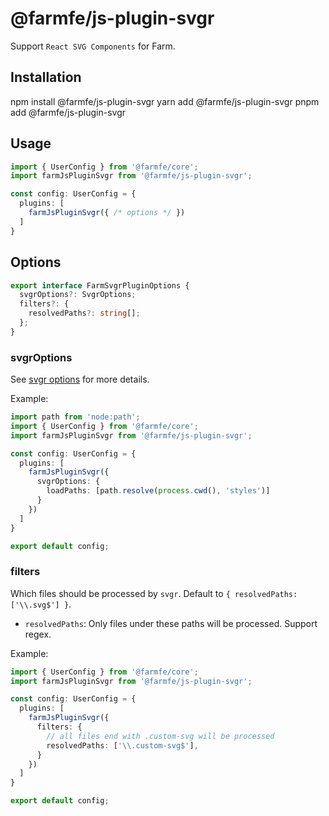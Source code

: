 
# @farmfe/js-plugin-svgr
Support `React SVG Components` for Farm.

## Installation

<Tabs>
  <TabItem value="npm" label="npm">
    <CodeBlock>npm install @farmfe/js-plugin-svgr</CodeBlock>
  </TabItem>
  <TabItem value="yarn" label="yarn">
    <CodeBlock>yarn add @farmfe/js-plugin-svgr</CodeBlock>
  </TabItem>
  <TabItem value="pnpm" label="pnpm">
    <CodeBlock>pnpm add @farmfe/js-plugin-svgr</CodeBlock>
  </TabItem>
</Tabs>

## Usage
```ts {2,6}
import { UserConfig } from '@farmfe/core';
import farmJsPluginSvgr from '@farmfe/js-plugin-svgr';

const config: UserConfig = {
  plugins: [
    farmJsPluginSvgr({ /* options */ })
  ]
}
```

## Options
```ts
export interface FarmSvgrPluginOptions {
  svgrOptions?: SvgrOptions;
  filters?: {
    resolvedPaths?: string[];
  };
}
```

### svgrOptions
See [svgr options](https://react-svgr.com/docs/options/) for more details.

Example:
```ts
import path from 'node:path';
import { UserConfig } from '@farmfe/core';
import farmJsPluginSvgr from '@farmfe/js-plugin-svgr';

const config: UserConfig = {
  plugins: [
    farmJsPluginSvgr({
      svgrOptions: {
        loadPaths: [path.resolve(process.cwd(), 'styles')]
      }
    })
  ]
}

export default config;
```

### filters
Which files should be processed by `svgr`. Default to `{ resolvedPaths: ['\\.svg$'] }`.

* `resolvedPaths`: Only files under these paths will be processed. Support regex.

Example:
```ts
import { UserConfig } from '@farmfe/core';
import farmJsPluginSvgr from '@farmfe/js-plugin-svgr';

const config: UserConfig = {
  plugins: [
    farmJsPluginSvgr({
      filters: {
        // all files end with .custom-svg will be processed
        resolvedPaths: ['\\.custom-svg$'],
      }
    })
  ]
}

export default config;
```
